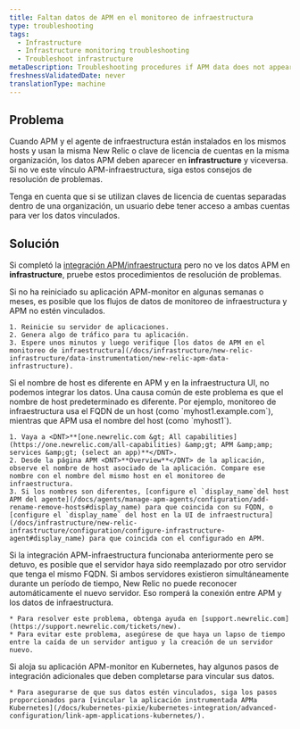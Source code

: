 ```yaml
---
title: Faltan datos de APM en el monitoreo de infraestructura
type: troubleshooting
tags:
  - Infrastructure
  - Infrastructure monitoring troubleshooting
  - Troubleshoot infrastructure
metaDescription: Troubleshooting procedures if APM data does not appear in your infrastructure monitoring UI in New Relic.
freshnessValidatedDate: never
translationType: machine
---
```


## Problema

Cuando APM y el agente de infraestructura están instalados en los mismos hosts y usan la misma New Relic <InlinePopover type="licenseKey" />o clave de licencia de cuentas en la misma organización, los datos APM deben aparecer en <DNT>**infrastructure**</DNT> y viceversa. Si no ve este vínculo APM-infraestructura, siga estos consejos de resolución de problemas.

Tenga en cuenta que si se utilizan claves de licencia de cuentas separadas dentro de una organización, un usuario debe tener acceso a ambas cuentas para ver los datos vinculados.

## Solución

Si completó la [integración APM/infraestructura](/docs/infrastructure/new-relic-infrastructure/data-instrumentation/new-relic-apm-data-infrastructure) pero no ve los datos APM en <DNT>**infrastructure**</DNT>, pruebe estos procedimientos de resolución de problemas.

<CollapserGroup>
  <Collapser id="restart-app-server" title="Reinicie el servidor de aplicaciones.">
    Si no ha reiniciado su aplicación APM-monitor en algunas semanas o meses, es posible que los flujos de datos de monitoreo de infraestructura y APM no estén vinculados.

    1. Reinicie su servidor de aplicaciones.
    2. Genera algo de tráfico para tu aplicación.
    3. Espere unos minutos y luego verifique [los datos de APM en el monitoreo de infraestructura](/docs/infrastructure/new-relic-infrastructure/data-instrumentation/new-relic-apm-data-infrastructure).
  </Collapser>

  <Collapser id="hostnames" title="Asegúrese de que el nombre del host sea el mismo en APM y en UI de infraestructura.">
    Si el nombre de host es diferente en APM y en la infraestructura UI, no podemos integrar los datos. Una causa común de este problema es que el nombre de host predeterminado es diferente. Por ejemplo, monitoreo de infraestructura usa el FQDN de un host (como `myhost1.example.com`), mientras que APM usa el nombre del host (como `myhost1`).

    1. Vaya a <DNT>**[one.newrelic.com &gt; All capabilities](https://one.newrelic.com/all-capabilities) &amp;gt; APM &amp;amp; services &amp;gt; (select an app)**</DNT>.
    2. Desde la página APM <DNT>**Overview**</DNT> de la aplicación, observe el nombre de host asociado de la aplicación. Compare ese nombre con el nombre del mismo host en el monitoreo de infraestructura.
    3. Si los nombres son diferentes, [configure el `display_name`del host APM del agente](/docs/agents/manage-apm-agents/configuration/add-rename-remove-hosts#display_name) para que coincida con su FQDN, o [configure el `display_name` del host en la UI de infraestructura](/docs/infrastructure/new-relic-infrastructure/configuration/configure-infrastructure-agent#display_name) para que coincida con el configurado en APM.
  </Collapser>

  <Collapser id="gap-fqdn-issue" title="Compruebe si hay problemas de reconocimiento del FQDN del host de reemplazo.">
    Si la integración APM-infraestructura funcionaba anteriormente pero se detuvo, es posible que el servidor haya sido reemplazado por otro servidor que tenga el mismo FQDN. Si ambos servidores existieron simultáneamente durante un período de tiempo, New Relic no puede reconocer automáticamente el nuevo servidor. Eso romperá la conexión entre APM y los datos de infraestructura.

    * Para resolver este problema, obtenga ayuda en [support.newrelic.com](https://support.newrelic.com/tickets/new).
    * Para evitar este problema, asegúrese de que haya un lapso de tiempo entre la caída de un servidor antiguo y la creación de un servidor nuevo.
  </Collapser>

  <Collapser id="gap-fqdn-issue" title="Asegúrese de que se hayan completado los pasos de integración de Kubernetes.">
    Si aloja su aplicación APM-monitor en Kubernetes, hay algunos pasos de integración adicionales que deben completarse para vincular sus datos.

    * Para asegurarse de que sus datos estén vinculados, siga los pasos proporcionados para [vincular la aplicación instrumentada APMa Kubernetes](/docs/kubernetes-pixie/kubernetes-integration/advanced-configuration/link-apm-applications-kubernetes/).
  </Collapser>
</CollapserGroup>